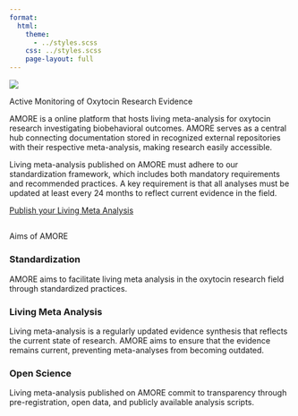```yaml
---
format:
  html:
    theme: 
      - ../styles.scss
    css: ../styles.scss
    page-layout: full
---
```



::: {.content-section}
![](logo.unfinished.jpg){.header-logo}

::: {.subtitle-text}
Active Monitoring of Oxytocin Research Evidence
:::

AMORE is a online platform that hosts living meta-analysis for oxytocin research investigating biobehavioral outcomes. AMORE serves as a central hub connecting documentation stored in recognized external repositories with their respective meta-analysis, making research easily accessible.

Living meta-analysis published on AMORE must adhere to our standardization framework, which includes both mandatory requirements and recommended practices. A key requirement is that all analyses must be updated at least every 24 months to reflect current evidence in the field. 

::: {.contact-buttons}
[Publish your Living Meta Analysis](https://nettskjema.no/a/492183){.primary-button target="_blank"}
:::

## {.feature-heading}
Aims of AMORE  

::: {.feature-grid}
::: {.feature-box}
### Standardization
AMORE aims to facilitate living meta analysis in the oxytocin research field through standardized practices. 
:::

::: {.feature-box}
### Living Meta Analysis
Living meta-analysis is a regularly updated evidence synthesis that reflects the current state of research. AMORE aims to ensure that the evidence remains current, preventing meta-analyses from becoming outdated.  
:::

::: {.feature-box}
### Open Science
Living meta-analysis published on AMORE commit to transparency through pre-registration, open data, and publicly available analysis scripts.
:::
:::

::: {.spacer-index}
:::
:::